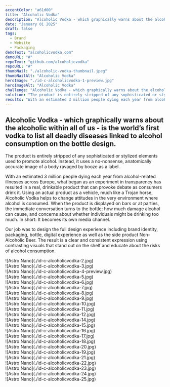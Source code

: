 ```yaml
---
accentColor: "a61d00"
title: "Alcoholic Vodka"
description: "Alcoholic Vodka - which graphically warns about the alcoholic within all of us - is the world’s first vodka to list all deadly diseases linked to alcohol consumption on the bottle design."
date: "January 01 2025"
draft: false
tags:
  - Brand
  - Website
  - Packaging
demoText: "alcoholicvodka.com"
demoURL: "#"
repoText: "github.com/alcoholicvodka"
repoURL: "#"
thumbNail: "./alcoholic-vodka-thumbnail.jpeg"
thumbNailAlt: "Alcoholic Vodka"
heroImage: "./id-c-alcoholicvodka-1-preview.jpg"
heroImageAlt: "Alcoholic Vodka"
challenge: "Alcoholic Vodka - which graphically warns about the alcoholic within all of us - is the world’s first vodka to list all deadly diseases linked to alcohol consumption on the bottle design."
solution: "The product is entirely stripped of any sophisticated or stylized elements used to promote alcohol. Instead, it uses a no-nonsense, anatomically accurate image of a body ravaged by booze as a label."
results: "With an estimated 3 million people dying each year from alcohol-related illnesses across Europe, what began as an experiment in transparency has resulted in a real, drinkable product that can provoke debate as consumers drink it. Using an actual product as a vehicle, much like a Trojan horse, Alcoholic Vodka helps to change attitudes in the very environment where alcohol is consumed."
---
```

<h2 class="text-pretty text-4xl font-normal max-w-readable">
Alcoholic Vodka - which graphically warns about the alcoholic within all of us - is the world’s first vodka to list all deadly diseases linked to alcohol consumption on the bottle design.
</h2>
<div class="md:columns-2 gap-10 w-full mb-16">
  <p class="text-pretty max-w-readable pt-0 mt-0 text-lg">The product is entirely stripped of any sophisticated or stylized elements used to promote alcohol. Instead, it uses a no-nonsense, anatomically accurate image of a body ravaged by booze as a label.</p><p class="text-pretty max-w-readable text-lg">With an estimated 3 million people dying each year from alcohol-related illnesses across Europe, what began as an experiment in transparency has resulted in a real, drinkable product that can provoke debate as consumers drink it. Using an actual product as a vehicle, much like a Trojan horse, Alcoholic Vodka helps to change attitudes in the very environment where alcohol is consumed. When the product is displayed on bars or at parties, the immediate conversation turns to the bottle; how much damage alcohol can cause, and concerns about whether individuals might be drinking too much. In short: It becomes its own media channel.</p><p class="text-pretty max-w-readable text-lg">Our job was to design the full design experience including brand identity, packaging, bottle, digital experience as well as the side product Non-Alcoholic Beer. The result is a clear and consistent expression using contrasting visuals that stand out on the shelf and educate about the risks of alcohol consumption.</p>
</div>
<div class="grid grid-cols-2 gap-6">
<div class="col-span-2">![Astro Nano](./id-c-alcoholicvodka-2.jpg)</div>
<div>![Astro Nano](./id-c-alcoholicvodka-3.jpg)</div>
<div>![Astro Nano](./id-c-alcoholicvodka-4-preview.jpg)</div>
<div class="col-span-2">![Astro Nano](./id-c-alcoholicvodka-5.jpg)</div>
<div class="col-span-2">![Astro Nano](./id-c-alcoholicvodka-6.jpg)</div>
<div class="col-span-2">![Astro Nano](./id-c-alcoholicvodka-7.jpg)</div>
<div>![Astro Nano](./id-c-alcoholicvodka-8.jpg)</div>
<div>![Astro Nano](./id-c-alcoholicvodka-9.jpg)</div>
<div>![Astro Nano](./id-c-alcoholicvodka-10.jpg)</div>
<div>![Astro Nano](./id-c-alcoholicvodka-11.jpg)</div>
<div class="col-span-2">![Astro Nano](./id-c-alcoholicvodka-12.jpg)</div>
<div class="col-span-2">![Astro Nano](./id-c-alcoholicvodka-14.jpg)</div>
<div class="col-span-2">![Astro Nano](./id-c-alcoholicvodka-15.jpg)</div>
<div>![Astro Nano](./id-c-alcoholicvodka-16.jpg)</div>
<div>![Astro Nano](./id-c-alcoholicvodka-17.jpg)</div>
<div>![Astro Nano](./id-c-alcoholicvodka-18.jpg)</div>
<div>![Astro Nano](./id-c-alcoholicvodka-20.jpg)</div>
<div class="col-span-2">![Astro Nano](./id-c-alcoholicvodka-19.jpg)</div>
<div>![Astro Nano](./id-c-alcoholicvodka-21.jpg)</div>
<div>![Astro Nano](./id-c-alcoholicvodka-22.jpg)</div>
<div>![Astro Nano](./id-c-alcoholicvodka-23.jpg)</div>
<div>![Astro Nano](./id-c-alcoholicvodka-24.jpg)</div>
<div class="col-span-2">![Astro Nano](./id-c-alcoholicvodka-25.jpg)</div>
</div>